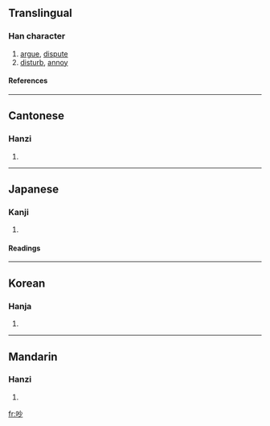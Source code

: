 ==Translingual==
===Han character===
{{Han char|rn=30|rad=口|as=04|sn=7|four=6902<sub>0</sub>|canj=口火竹 (RFH)}}
# [[argue]], [[dispute]]
# [[disturb]], [[annoy]]
====References====
{{Han ref|kx=0179.080|dkj=03368|dj=0397.020|hdz=10588.080|uh=5435|ud=21557|bh=A76E|bd=42862}}
----
==Cantonese==
===Hanzi===
{{yue-hanzi|jyut=|y=chaau2}}
# {{defn|Cantonese}}
----
==Japanese==
===Kanji===
{{ja-kanji|grade=|rs=口04}}
# {{defn|Japanese}} 
====Readings====
{{ja-readings|on=[[びょう]] (byō), [[みょう]] (myō), [[そう]] (sō), [[っよう]] (syō)|kun=[[さえずる]] (saezuru), [[こえ]] (koe)}}
----
==Korean==
===Hanja===
{{ko-hanja|hangeul=[[묘]], [[초]]|rv=myo, cho|mr=myo, ch'o}}
# {{defn|Korean}}
----
==Mandarin==
===Hanzi===
{{cmn-hanzi|pin=[[chǎo]] ([[chao3]])|wg=ch'ao<sup>3</sup>}}
# {{defn|Mandarin}}

[[fr:吵]]